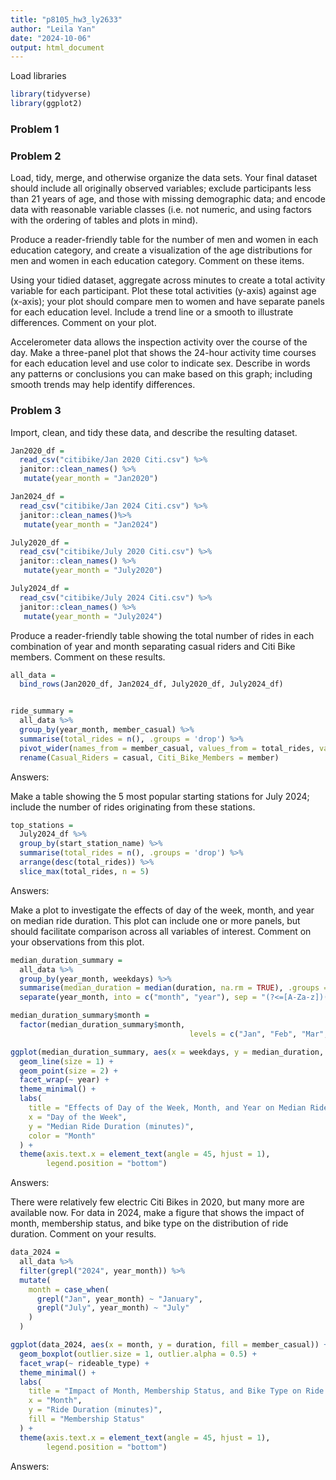 ```yaml
---
title: "p8105_hw3_ly2633"
author: "Leila Yan"
date: "2024-10-06"
output: html_document
---
```


Load libraries
```r
library(tidyverse)
library(ggplot2)
```
### Problem 1

### Problem 2
Load, tidy, merge, and otherwise organize the data sets. Your final dataset should include all originally observed variables; exclude participants less than 21 years of age, and those with missing demographic data; and encode data with reasonable variable classes (i.e. not numeric, and using factors with the ordering of tables and plots in mind).




Produce a reader-friendly table for the number of men and women in each education category, and create a visualization of the age distributions for men and women in each education category. Comment on these items.



Using your tidied dataset, aggregate across minutes to create a total activity variable for each participant. Plot these total activities (y-axis) against age (x-axis); your plot should compare men to women and have separate panels for each education level. Include a trend line or a smooth to illustrate differences. Comment on your plot.


Accelerometer data allows the inspection activity over the course of the day. Make a three-panel plot that shows the 24-hour activity time courses for each education level and use color to indicate sex. Describe in words any patterns or conclusions you can make based on this graph; including smooth trends may help identify differences.



### Problem 3
Import, clean, and tidy these data, and describe the resulting dataset.

```r
Jan2020_df = 
  read_csv("citibike/Jan 2020 Citi.csv") %>%
  janitor::clean_names() %>%
   mutate(year_month = "Jan2020")

Jan2024_df = 
  read_csv("citibike/Jan 2024 Citi.csv") %>%
  janitor::clean_names()%>%
   mutate(year_month = "Jan2024")

July2020_df = 
  read_csv("citibike/July 2020 Citi.csv") %>%
  janitor::clean_names() %>%
   mutate(year_month = "July2020")

July2024_df = 
  read_csv("citibike/July 2024 Citi.csv") %>%
  janitor::clean_names() %>%
   mutate(year_month = "July2024")
```


Produce a reader-friendly table showing the total number of rides in each combination of year and month separating casual riders and Citi Bike members. Comment on these results.
```r
all_data =
  bind_rows(Jan2020_df, Jan2024_df, July2020_df, July2024_df)


ride_summary =
  all_data %>%
  group_by(year_month, member_casual) %>%
  summarise(total_rides = n(), .groups = 'drop') %>%
  pivot_wider(names_from = member_casual, values_from = total_rides, values_fill = 0) %>%
  rename(Casual_Riders = casual, Citi_Bike_Members = member)
```

Answers:


Make a table showing the 5 most popular starting stations for July 2024; include the number of rides originating from these stations.
```r
top_stations =
  July2024_df %>%
  group_by(start_station_name) %>%
  summarise(total_rides = n(), .groups = 'drop') %>%
  arrange(desc(total_rides)) %>%
  slice_max(total_rides, n = 5)
```

Answers:


Make a plot to investigate the effects of day of the week, month, and year on median ride duration. This plot can include one or more panels, but should facilitate comparison across all variables of interest. Comment on your observations from this plot.
```r
median_duration_summary =
  all_data %>%
  group_by(year_month, weekdays) %>%
  summarise(median_duration = median(duration, na.rm = TRUE), .groups = 'drop') %>%
  separate(year_month, into = c("month", "year"), sep = "(?<=[A-Za-z])(?=[0-9])")

median_duration_summary$month =
  factor(median_duration_summary$month, 
                                        levels = c("Jan", "Feb", "Mar", "Apr", "May", "Jun", "Jul", "Aug", "Sep", "Oct", "Nov", "Dec"))

ggplot(median_duration_summary, aes(x = weekdays, y = median_duration, color = month, group = month)) +
  geom_line(size = 1) +
  geom_point(size = 2) +
  facet_wrap(~ year) +
  theme_minimal() +
  labs(
    title = "Effects of Day of the Week, Month, and Year on Median Ride Duration",
    x = "Day of the Week",
    y = "Median Ride Duration (minutes)",
    color = "Month"
  ) +
  theme(axis.text.x = element_text(angle = 45, hjust = 1),
        legend.position = "bottom")
```
Answers:





There were relatively few electric Citi Bikes in 2020, but many more are available now. For data in 2024, make a figure that shows the impact of month, membership status, and bike type on the distribution of ride duration. Comment on your results.
```r
data_2024 =
  all_data %>%
  filter(grepl("2024", year_month)) %>%
  mutate(
    month = case_when(
      grepl("Jan", year_month) ~ "January",
      grepl("July", year_month) ~ "July"
    )
  )

ggplot(data_2024, aes(x = month, y = duration, fill = member_casual)) +
  geom_boxplot(outlier.size = 1, outlier.alpha = 0.5) +
  facet_wrap(~ rideable_type) +
  theme_minimal() +
  labs(
    title = "Impact of Month, Membership Status, and Bike Type on Ride Duration (2024)",
    x = "Month",
    y = "Ride Duration (minutes)",
    fill = "Membership Status"
  ) +
  theme(axis.text.x = element_text(angle = 45, hjust = 1),
        legend.position = "bottom")
```
Answers:





